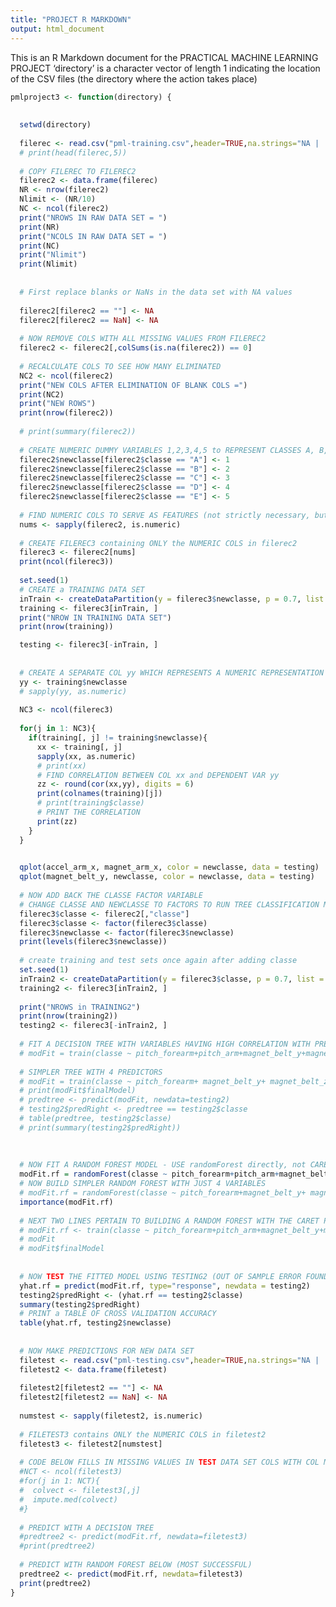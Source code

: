 ```yaml
---
title: "PROJECT R MARKDOWN"
output: html_document
---
```


This is an R Markdown document for the PRACTICAL MACHINE LEARNING PROJECT
'directory' is a character vector of length 1 indicating the location of the CSV files (the directory where the action takes place)

```r
pmlproject3 <- function(directory) {
  
  
  setwd(directory)
  
  filerec <- read.csv("pml-training.csv",header=TRUE,na.strings="NA |  ", stringsAsFactors=FALSE)
  # print(head(filerec,5))
  
  # COPY FILEREC TO FILEREC2
  filerec2 <- data.frame(filerec)
  NR <- nrow(filerec2)
  Nlimit <- (NR/10)
  NC <- ncol(filerec2)
  print("NROWS IN RAW DATA SET = ")
  print(NR)
  print("NCOLS IN RAW DATA SET = ")
  print(NC)
  print("Nlimit")
  print(Nlimit)
  
  
  # First replace blanks or NaNs in the data set with NA values
  
  filerec2[filerec2 == ""] <- NA
  filerec2[filerec2 == NaN] <- NA
  
  # NOW REMOVE COLS WITH ALL MISSING VALUES FROM FILEREC2
  filerec2 <- filerec2[,colSums(is.na(filerec2)) == 0]
  
  # RECALCULATE COLS TO SEE HOW MANY ELIMINATED
  NC2 <- ncol(filerec2)
  print("NEW COLS AFTER ELIMINATION OF BLANK COLS =")
  print(NC2)
  print("NEW ROWS")
  print(nrow(filerec2))
  
  # print(summary(filerec2))
  
  # CREATE NUMERIC DUMMY VARIABLES 1,2,3,4,5 to REPRESENT CLASSES A, B, C, D, E
  filerec2$newclasse[filerec2$classe == "A"] <- 1
  filerec2$newclasse[filerec2$classe == "B"] <- 2
  filerec2$newclasse[filerec2$classe == "C"] <- 3
  filerec2$newclasse[filerec2$classe == "D"] <- 4
  filerec2$newclasse[filerec2$classe == "E"] <- 5
  
  # FIND NUMERIC COLS TO SERVE AS FEATURES (not strictly necessary, but this was ONE version tried)
  nums <- sapply(filerec2, is.numeric)
  
  # CREATE FILEREC3 containing ONLY the NUMERIC COLS in filerec2
  filerec3 <- filerec2[nums]
  print(ncol(filerec3))
  
  set.seed(1)
  # CREATE a TRAINING DATA SET
  inTrain <- createDataPartition(y = filerec3$newclasse, p = 0.7, list = FALSE)
  training <- filerec3[inTrain, ]
  print("NROW IN TRAINING DATA SET")
  print(nrow(training))

  testing <- filerec3[-inTrain, ]
  
  
  # CREATE A SEPARATE COL yy WHICH REPRESENTS A NUMERIC REPRESENTATION OF FIVE CLASSES
  yy <- training$newclasse
  # sapply(yy, as.numeric)
  
  NC3 <- ncol(filerec3)
  
  for(j in 1: NC3){
    if(training[, j] != training$newclasse){
      xx <- training[, j]
      sapply(xx, as.numeric)
      # print(xx)
      # FIND CORRELATION BETWEEN COL xx and DEPENDENT VAR yy
      zz <- round(cor(xx,yy), digits = 6)
      print(colnames(training)[j])
      # print(training$classe)
      # PRINT THE CORRELATION
      print(zz)
    }
  }
  

  qplot(accel_arm_x, magnet_arm_x, color = newclasse, data = testing)
  qplot(magnet_belt_y, newclasse, color = newclasse, data = testing)
  
  # NOW ADD BACK THE CLASSE FACTOR VARIABLE
  # CHANGE CLASSE AND NEWCLASSE TO FACTORS TO RUN TREE CLASSIFICATION METHODS
  filerec3$classe <- filerec2[,"classe"]
  filerec3$classe <- factor(filerec3$classe)
  filerec3$newclasse <- factor(filerec3$newclasse)
  print(levels(filerec3$newclasse))
  
  # create training and test sets once again after adding classe 
  set.seed(1)
  inTrain2 <- createDataPartition(y = filerec3$classe, p = 0.7, list = FALSE)
  training2 <- filerec3[inTrain2, ]
  
  print("NROWS in TRAINING2")
  print(nrow(training2))
  testing2 <- filerec3[-inTrain2, ]
  
  # FIT A DECISION TREE WITH VARIABLES HAVING HIGH CORRELATION WITH PREDICTOR
  # modFit = train(classe ~ pitch_forearm+pitch_arm+magnet_belt_y+magnet_belt_z+accel_arm_x+ accel_forearm_x+ magnet_arm_x+ magnet_arm_y+ magnet_dumbbell_z+ magnet_forearm_x, method = "rpart", data=training2)
  
  # SIMPLER TREE WITH 4 PREDICTORS
  # modFit = train(classe ~ pitch_forearm+ magnet_belt_y+ magnet_belt_z+ magnet_dumbbell_z, method = "rpart", data=training2)
  # print(modFit$finalModel)
  # predtree <- predict(modFit, newdata=testing2)
  # testing2$predRight <- predtree == testing2$classe
  # table(predtree, testing2$classe)
  # print(summary(testing2$predRight))
  
  
  
  # NOW FIT A RANDOM FOREST MODEL - USE randomForest directly, not CARET to do this...
  modFit.rf = randomForest(classe ~ pitch_forearm+pitch_arm+magnet_belt_y+magnet_belt_z+accel_arm_x+ accel_forearm_x+ magnet_arm_x+ magnet_arm_y+ magnet_dumbbell_z+ magnet_forearm_x, data=training2, mtry = 6, importance = TRUE)
  # NOW BUILD SIMPLER RANDOM FOREST WITH JUST 4 VARIABLES
  # modFit.rf = randomForest(classe ~ pitch_forearm+magnet_belt_y+ magnet_belt_z+ magnet_dumbbell_z, data=training2, mtry = 6, importance = TRUE)
  importance(modFit.rf)
  
  # NEXT TWO LINES PERTAIN TO BUILDING A RANDOM FOREST WITH THE CARET PACKAGE
  # modFit.rf <- train(classe ~ pitch_forearm+pitch_arm+magnet_belt_y+magnet_belt_z+accel_arm_x+ accel_forearm_x+ magnet_arm_x+ magnet_arm_y+ magnet_dumbbell_z+ magnet_forearm_x, data=training2 , method = "rf", PROX=TRUE)
  # modFit
  # modFit$finalModel
  
  
  # NOW TEST THE FITTED MODEL USING TESTING2 (OUT OF SAMPLE ERROR FOUND HERE)
  yhat.rf = predict(modFit.rf, type="response", newdata = testing2)
  testing2$predRight <- (yhat.rf == testing2$classe)
  summary(testing2$predRight)
  # PRINT a TABLE OF CROSS VALIDATION ACCURACY
  table(yhat.rf, testing2$newclasse)
  
  
  # NOW MAKE PREDICTIONS FOR NEW DATA SET
  filetest <- read.csv("pml-testing.csv",header=TRUE,na.strings="NA |  ", stringsAsFactors=FALSE)
  filetest2 <- data.frame(filetest)
  
  filetest2[filetest2 == ""] <- NA
  filetest2[filetest2 == NaN] <- NA
  
  numstest <- sapply(filetest2, is.numeric)
  
  # FILETEST3 contains ONLY the NUMERIC COLS in filetest2
  filetest3 <- filetest2[numstest]
  
  # CODE BELOW FILLS IN MISSING VALUES IN TEST DATA SET COLS WITH COL MEDIAN IF NEEDED
  #NCT <- ncol(filetest3)
  #for(j in 1: NCT){
  #  colvect <- filetest3[,j]
  #  impute.med(colvect)
  #}
  
  # PREDICT WITH A DECISION TREE
  #predtree2 <- predict(modFit.rf, newdata=filetest3)
  #print(predtree2)
  
  # PREDICT WITH RANDOM FOREST BELOW (MOST SUCCESSFUL)
  predtree2 <- predict(modFit.rf, newdata=filetest3)
  print(predtree2)
}
```


